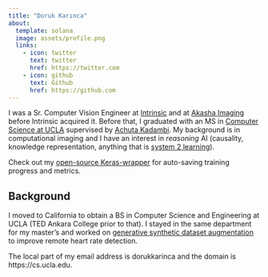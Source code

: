 ```yaml
---
title: "Doruk Karınca"
about:
  template: solana
  image: assets/profile.png
  links:
    - icon: twitter
      text: twitter
      href: https://twitter.com
    - icon: github
      text: Github
      href: https://github.com
---
```


I was a Sr. Computer Vision Engineer at [Intrinsic](https://intrinsic.ai) and at [Akasha Imaging](https://akasha.im) before Intrinsic acquired it. Before that, I graduated with an MS in [Computer Science at UCLA](https://cs.ucla.edu) supervised by [Achuta Kadambi](https://visual.ee.ucla.edu). My background is in computational imaging and I have an interest in *reasoning* AI (causality, knowledge representation, anything that is [system 2 learning](https://bdtechtalks.com/2019/12/23/yoshua-bengio-neurips-2019-deep-learning/)).

Check out my [open-source Keras-wrapper](https://github.com/dorukkarinca/keras-buoy) for auto-saving training progress and metrics.

Background
------
I moved to California to obtain a BS in Computer Science and Engineering at UCLA (TED Ankara College prior to that). I stayed in the same department for my master's and worked on [generative synthetic dataset augmentation](https://dorukkarinca.com/publication/2021-06-10-overcoming-difficulty-in-obtaining) to improve remote heart rate detection.

The local part of my email address is dorukkarinca and the domain is https://cs.ucla.edu.
